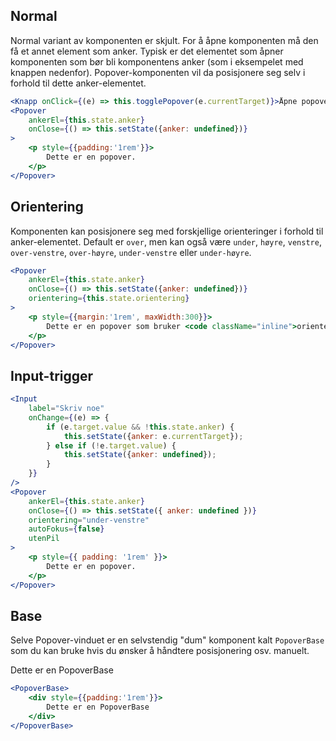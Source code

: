 
## Normal

Normal variant av komponenten er skjult. For å åpne komponenten må den få et annet element som anker. 
Typisk er det elementet som åpner komponenten som bør bli komponentens anker (som i eksempelet med knappen 
nedenfor). Popover-komponenten vil da posisjonere seg selv i forhold til dette anker-elementet.

<Example>
    <PopoverNormalEksempel />
</Example>

```jsx
<Knapp onClick={(e) => this.togglePopover(e.currentTarget)}>Åpne popover</Knapp>
<Popover
    ankerEl={this.state.anker}
    onClose={() => this.setState({anker: undefined})}
>
    <p style={{padding:'1rem'}}>
        Dette er en popover.
    </p>
</Popover>
```

## Orientering

Komponenten kan posisjonere seg med forskjellige orienteringer i forhold til anker-elementet. Default er `over`, men 
kan også være `under`, `høyre`, `venstre`, `over-venstre`, `over-høyre`, `under-venstre` eller `under-høyre`.

<Example>
    <PopoverOrienteringEksempel />
</Example>

```jsx
<Popover
    ankerEl={this.state.anker}
    onClose={() => this.setState({anker: undefined})}
    orientering={this.state.orientering}
>
    <p style={{margin:'1rem', maxWidth:300}}>
        Dette er en popover som bruker <code className="inline">orientering</code>-propen til å posisjonere seg i forhold til ankeret sitt.
    </p>
</Popover>
```

## Input-trigger

<Example>
    <PopoverInputEksempel />
</Example>

```jsx
<Input
    label="Skriv noe"
    onChange={(e) => {
        if (e.target.value && !this.state.anker) {
            this.setState({anker: e.currentTarget});
        } else if (!e.target.value) {
            this.setState({anker: undefined});
        }
    }}
/>
<Popover
    ankerEl={this.state.anker}
    onClose={() => this.setState({ anker: undefined })}
    orientering="under-venstre"
    autoFokus={false}
    utenPil
>
    <p style={{ padding: '1rem' }}>
        Dette er en popover.
    </p>
</Popover>
```

## Base

Selve Popover-vinduet er en selvstendig "dum" komponent kalt `PopoverBase` som du kan bruke hvis du 
ønsker å håndtere posisjonering osv. manuelt.

<Example>
    <PopoverBase>
        <div style={{padding:'1rem'}}>
            Dette er en PopoverBase
        </div>
    </PopoverBase>
</Example>

```jsx
<PopoverBase>
    <div style={{padding:'1rem'}}>
        Dette er en PopoverBase
    </div>
</PopoverBase>
```
